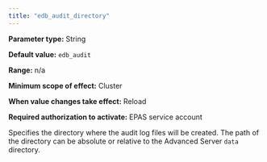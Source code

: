 ```yaml
---
title: "edb_audit_directory"
---
```


<div id="edb_audit_directory" class="registered_link"></div>

**Parameter type:** String

**Default value:** `edb_audit`

**Range:** n/a

**Minimum scope of effect:** Cluster

**When value changes take effect:** Reload

**Required authorization to activate:** EPAS service account

Specifies the directory where the audit log files will be created. The path of the directory can be absolute or relative to the Advanced Server `data` directory.
